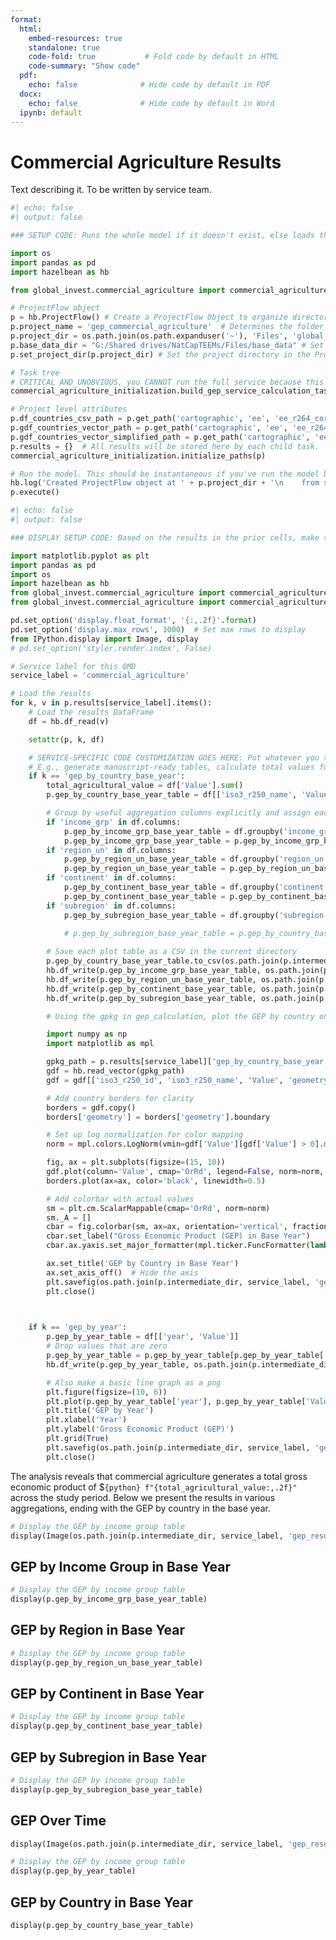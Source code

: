 ```yaml
---
format:
  html:
    embed-resources: true
    standalone: true
    code-fold: true           # Fold code by default in HTML
    code-summary: "Show code"
  pdf:
    echo: false              # Hide code by default in PDF
  docx:
    echo: false              # Hide code by default in Word
  ipynb: default
---
```


# Commercial Agriculture Results

Text describing it. To be written by service team.

```python
#| echo: false
#| output: false

### SETUP CODE: Runs the whole model if it doesn't exist, else loads the results. Doesn't output anything and all debugging surpressed for this QMD.

import os
import pandas as pd
import hazelbean as hb

from global_invest.commercial_agriculture import commercial_agriculture_initialization

# ProjectFlow object
p = hb.ProjectFlow() # Create a ProjectFlow Object to organize directories and enable parallel processing.
p.project_name = 'gep_commercial_agriculture'  # Determines the folder created to store intermediate and final results.
p.project_dir = os.path.join(os.path.expanduser('~'), 'Files', 'global_invest', 'projects', p.project_name) # Put it in the right location relative to the user's home directory.
p.base_data_dir = "G:/Shared drives/NatCapTEEMs/Files/base_data" # Set where data outside the project will be stored. CAUTION: For GEP we are using the shared Google Drive, but best practice is to use a local directory that you can control (also it's faster)
p.set_project_dir(p.project_dir) # Set the project directory in the ProjectFlow object. Also defines p.input_dir, p.intermediate_dir, and p.output_dir based on the project_dir.

# Task tree
# CRITICAL AND UNOBVIOUS, you CANNOT run the full service because this includes the generation of the qmd and the render line itself, thus calling this would infinitely loop.
commercial_agriculture_initialization.build_gep_service_calculation_task_tree(p) # Defines the actual logic of the model. Navigate into here to see what the model does.

# Project level attributes
p.df_countries_csv_path = p.get_path('cartographic', 'ee', 'ee_r264_correspondence.csv') # ProjectFlow downloads all files automatically via the p.get_path() function. 
p.gdf_countries_vector_path = p.get_path('cartographic', 'ee', 'ee_r264_correspondence.gpkg') 
p.gdf_countries_vector_simplified_path = p.get_path('cartographic', 'ee', 'ee_r264_simplified300sec.gpkg') 
p.results = {}  # All results will be stored here by each child task.
commercial_agriculture_initialization.initialize_paths(p)

# Run the model. This should be instantaneous if you've run the model before.
hb.log('Created ProjectFlow object at ' + p.project_dir + '\n    from script ' + p.calling_script + '\n    with base_data set at ' + p.base_data_dir)    
p.execute()
```





```python
#| echo: false
#| output: false

### DISPLAY SETUP CODE: Based on the results in the prior cells, make the objectgs that will actually get displayed, like smol csvs or gpkg-as-pngs

import matplotlib.pyplot as plt
import pandas as pd
import os
import hazelbean as hb
from global_invest.commercial_agriculture import commercial_agriculture_functions
from global_invest.commercial_agriculture import commercial_agriculture_defaults

pd.set_option('display.float_format', '{:,.2f}'.format)
pd.set_option('display.max_rows', 1000)  # Set max rows to display
from IPython.display import Image, display
# pd.set_option('styler.render.index', False)

# Service label for this QMD
service_label = 'commercial_agriculture'

# Load the results
for k, v in p.results[service_label].items():
    # Load the results DataFrame
    df = hb.df_read(v)

    setattr(p, k, df)

    # SERVICE-SPECIFIC CODE CUSTOMIZATION GOES HERE: Put whatever you think should be displayed
    # E.g., generate manuscript-ready tables, calculate total values for inline text, make plot pngs, etc
    if k == 'gep_by_country_base_year':
        total_agricultural_value = df['Value'].sum()
        p.gep_by_country_base_year_table = df[['iso3_r250_name', 'Value']]

        # Group by useful aggregation columns explicitly and assign each as an attribute to p
        if 'income_grp' in df.columns:
            p.gep_by_income_grp_base_year_table = df.groupby('income_grp', as_index=False)['Value'].sum()
            p.gep_by_income_grp_base_year_table = p.gep_by_income_grp_base_year_table[['income_grp', 'Value']]
        if 'region_un' in df.columns:
            p.gep_by_region_un_base_year_table = df.groupby('region_un', as_index=False)['Value'].sum()
            p.gep_by_region_un_base_year_table = p.gep_by_region_un_base_year_table[['region_un', 'Value']]
        if 'continent' in df.columns:
            p.gep_by_continent_base_year_table = df.groupby('continent', as_index=False)['Value'].sum()
            p.gep_by_continent_base_year_table = p.gep_by_continent_base_year_table[['continent', 'Value']]
        if 'subregion' in df.columns:
            p.gep_by_subregion_base_year_table = df.groupby('subregion', as_index=False)['Value'].sum()

            # p.gep_by_subregion_base_year_table = p.gep_by_country_base_year_table[['subregion', 'Value']]
        
        # Save each plot table as a CSV in the current directory
        p.gep_by_country_base_year_table.to_csv(os.path.join(p.intermediate_dir, service_label, 'gep_result', 'gep_by_country_base_year_table.csv'), index=False)
        hb.df_write(p.gep_by_income_grp_base_year_table, os.path.join(p.intermediate_dir, service_label, 'gep_result', 'gep_by_income_grp_base_year_table.csv'))
        hb.df_write(p.gep_by_region_un_base_year_table, os.path.join(p.intermediate_dir, service_label, 'gep_result', 'gep_by_region_un_base_year_table.csv'))
        hb.df_write(p.gep_by_continent_base_year_table, os.path.join(p.intermediate_dir, service_label, 'gep_result', 'gep_by_continent_base_year_table.csv'))
        hb.df_write(p.gep_by_subregion_base_year_table, os.path.join(p.intermediate_dir, service_label, 'gep_result', 'gep_by_subregion_base_year_table.csv'))

        # Using the gpkg in gep_calculation, plot the GEP by country on a map

        import numpy as np
        import matplotlib as mpl

        gpkg_path = p.results[service_label]['gep_by_country_base_year'].replace('.csv', '.gpkg')
        gdf = hb.read_vector(gpkg_path)
        gdf = gdf[['iso3_r250_id', 'iso3_r250_name', 'Value', 'geometry']]  # Keep only relevant columns

        # Add country borders for clarity
        borders = gdf.copy()
        borders['geometry'] = borders['geometry'].boundary

        # Set up log normalization for color mapping
        norm = mpl.colors.LogNorm(vmin=gdf['Value'][gdf['Value'] > 0].min(), vmax=gdf['Value'].max())

        fig, ax = plt.subplots(figsize=(15, 10))
        gdf.plot(column='Value', cmap='OrRd', legend=False, norm=norm, ax=ax)
        borders.plot(ax=ax, color='black', linewidth=0.5)

        # Add colorbar with actual values
        sm = plt.cm.ScalarMappable(cmap='OrRd', norm=norm)
        sm._A = []
        cbar = fig.colorbar(sm, ax=ax, orientation='vertical', fraction=0.03, pad=0.02)
        cbar.set_label("Gross Economic Product (GEP) in Base Year")
        cbar.ax.yaxis.set_major_formatter(mpl.ticker.FuncFormatter(lambda x, _: f'{int(x):,}'))

        ax.set_title('GEP by Country in Base Year')
        ax.set_axis_off()  # Hide the axis
        plt.savefig(os.path.join(p.intermediate_dir, service_label, 'gep_result', 'gep_by_country_base_year_map.png'), bbox_inches='tight', dpi=300)
        plt.close()

    

    if k == 'gep_by_year':
        p.gep_by_year_table = df[['year', 'Value']]
        # Drop values that are zero
        p.gep_by_year_table = p.gep_by_year_table[p.gep_by_year_table['Value'] > 0]
        hb.df_write(p.gep_by_year_table, os.path.join(p.intermediate_dir, service_label, 'gep_result', 'gep_by_year_table.csv'))

        # Also make a basic line graph as a png
        plt.figure(figsize=(10, 6))
        plt.plot(p.gep_by_year_table['year'], p.gep_by_year_table['Value'], marker='o')
        plt.title('GEP by Year')  
        plt.xlabel('Year')
        plt.ylabel('Gross Economic Product (GEP)')
        plt.grid(True)
        plt.savefig(os.path.join(p.intermediate_dir, service_label, 'gep_result', 'gep_by_year_plot.png'), dpi=300)
        plt.close()

```

The analysis reveals that commercial agriculture generates a total gross economic product of $`{python} f"{total_agricultural_value:,.2f}"` across the study period. Below we present the results in various aggregations, ending with the GEP by country in the base year.

```python
# Display the GEP by income group table   
display(Image(os.path.join(p.intermediate_dir, service_label, 'gep_result', 'gep_by_country_base_year_map.png')))
```

## GEP by Income Group in Base Year
```python
# Display the GEP by income group table   
display(p.gep_by_income_grp_base_year_table)
```
## GEP by Region in Base Year
```python
# Display the GEP by income group table   
display(p.gep_by_region_un_base_year_table)
```
## GEP by Continent in Base Year
```python
# Display the GEP by income group table   
display(p.gep_by_continent_base_year_table)
```
## GEP by Subregion in Base Year
```python
# Display the GEP by income group table   
display(p.gep_by_subregion_base_year_table)
```
## GEP  Over Time
```python

display(Image(os.path.join(p.intermediate_dir, service_label, 'gep_result', 'gep_by_year_plot.png')))

# Display the GEP by income group table   
display(p.gep_by_year_table)
```


## GEP by Country in Base Year
```python
display(p.gep_by_country_base_year_table)
```
